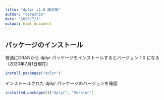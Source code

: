 ```yaml
---
title: "dplyr v1.0 練習帳"
author: "terashim"
date: "2020/7/1"
output: html_document
---
```


## パッケージのインストール

普通にCRANから dplyr パッケージをインストールするとバージョン 1.0 になる（2020年7月1日現在）

```r
install.packages("dplyr")
```

インストールされた dplyr パッケージのバージョンを確認

```r
installed.packages()["dplyr", "Version"]
```

